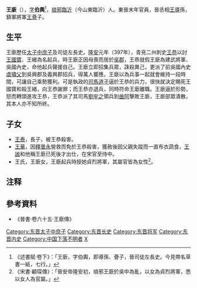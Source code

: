 '''王廞'''（{{bd|4世纪|？|？|catIdx=W}}），[[表字|字]]'''伯輿'''<REF>《述書賦·卷下》：「王廞，字伯輿，即導孫、薈子，晉司徒左長史。今見帶名草書一紙，七行。」</REF>，[[琅邪郡|琅邪]][[臨沂|臨沂]]（今山東臨沂）人。東晉末年官員，晉丞相[[王導|王導]]孫，鎮軍將軍[[王薈|王薈]]子。

== 生平 ==
王廞歷任[[太子中庶子|太子中庶子]]及司徒左長史。[[隆安_(東晉)|隆安]]元年（397年），青兗二州刺史[[王恭_(東晉)|王恭]]以討[[王國寶|王國寶]]、王緒為名起兵，時王廞正因母喪而居於[[吳郡|吳郡]]，王恭就假王廞為建武將軍、吳國內史，命他起兵聲援自己。王廞立即招集兵眾，誅殺異己，更派了前吳國內史[[虞嘯父|虞嘯父]]到吳興郡及義興郡招兵，得萬人響應。王廞以為兵事一起就會維持一段時間，可讓自己乘勢獲利。可是執政的[[司馬道子|司馬道子]]逼於王恭的兵力，很快就決定賜死王國寶和殺王緒，向王恭謝罪；而王恭亦退兵，同時符命王廞離職。王廞逼於形勢，怒而轉頭進攻王恭，王恭派了其司馬[[劉牢之|劉牢之]]領兵到[[曲阿|曲阿]]擊敗王廞，王廞部眾潰散，其本人亦不知所終。

== 子女 ==
*[[王泰_(東晉)|王泰]]，長子，被王恭殺害。
*[[王華_(劉宋)|王華]]，因[[釋曇永|釋曇永]]營救而免於王恭殺害，獲赦後因父親失蹤而一直布衣蔬食，[[王謐|王謐]]和他稱王廞已死後才出仕，在宋官至侍中。
*王氏，王廞女，王廞起兵時授她貞烈將軍，其屬官皆為女性<REF>《宋書·顧琛傳》：「晉安帝隆安初，琅邪王廞於吳中為亂，以女為貞烈將軍，悉以女人為官屬。」</REF>。

== 注释 ==

{{Reflist}}

== 參考資料 ==
*《晉書·卷六十五·王廞傳》
{{REFLIST}}
[[Category:东晋太子中庶子|Category:东晋太子中庶子]]
[[Category:东晋长史|Category:东晋长史]]
[[Category:东晋将军|Category:东晋将军]]
[[Category:东晋内史|Category:东晋内史]]
[[Category:中国下落不明者|Category:中国下落不明者]]
[[Category:琅邪王氏|X]]